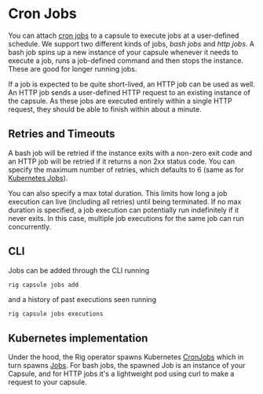 # Cron Jobs
You can attach [cron jobs](https://en.wikipedia.org/wiki/Cron) to a capsule to execute jobs at a user-defined schedule. We support two different kinds of jobs, *bash jobs* and *http jobs*. A bash job spins up a new instance of your capsule whenever it needs to execute a job, runs a job-defined command and then stops the instance. These are good for longer running jobs.

If a job is expected to be quite short-lived, an HTTP job can be used as well. An HTTP job sends a user-defined HTTP request to an existing instance of the capsule. As these jobs are executed entirely within a single HTTP request, they should be able to finish within about a minute.

## Retries and Timeouts

A bash job will be retried if the instance exits with a non-zero exit code and an HTTP job will be retried if it returns a non 2xx status code. You can specify the maximum number of retries, which defaults to 6 (same as for [Kubernetes Jobs](https://kubernetes.io/docs/concepts/workloads/controllers/job/)).

You can also specify a max total duration. This limits how long a job execution can live (including all retries) until being terminated. If no max duration is specified, a job execution can potentially run indefinitely if it never exits. In this case, multiple job executions for the same job can run concurrently.

## CLI
Jobs can be added through the CLI running
```bash
rig capsule jobs add
```
and a history of past executions seen running
```
rig capsule jobs executions
```

## Kubernetes implementation
Under the hood, the Rig operator spawns Kubernetes [CronJobs](https://kubernetes.io/docs/concepts/workloads/controllers/cron-jobs/) which in turn spawns [Jobs](https://kubernetes.io/docs/concepts/workloads/controllers/job/). For bash jobs, the spawned Job is an instance of your Capsule, and for HTTP jobs it's a lightweight pod using curl to make a request to your capsule. 
